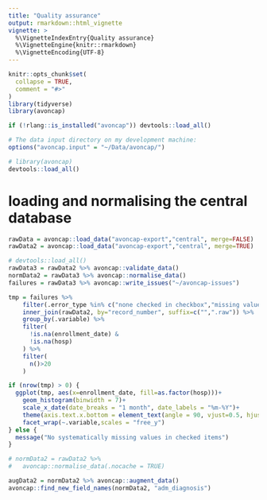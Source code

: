 ```yaml
---
title: "Quality assurance"
output: rmarkdown::html_vignette
vignette: >
  %\VignetteIndexEntry{Quality assurance}
  %\VignetteEngine{knitr::rmarkdown}
  %\VignetteEncoding{UTF-8}
---
```


```r
knitr::opts_chunk$set(
  collapse = TRUE,
  comment = "#>"
)
library(tidyverse)
library(avoncap)
```

```r

if (!rlang::is_installed("avoncap")) devtools::load_all()

# The data input directory on my development machine:
options("avoncap.input" = "~/Data/avoncap/")

# library(avoncap)
devtools::load_all()

```

# loading and normalising the central database

```r
rawData = avoncap::load_data("avoncap-export","central", merge=FALSE)
rawData2 = avoncap::load_data("avoncap-export","central", merge=TRUE)

# devtools::load_all()
rawData3 = rawData2 %>% avoncap::validate_data() 
normData2 = rawData3 %>% avoncap::normalise_data()
failures = rawData3 %>% avoncap::write_issues("~/avoncap-issues")
```

```r
tmp = failures %>% 
    filter(.error_type %in% c("none checked in checkbox","missing value")) %>% 
    inner_join(rawData2, by="record_number", suffix=c("",".raw")) %>%
    group_by(.variable) %>%
    filter(
      !is.na(enrollment_date) &
      !is.na(hosp)
    ) %>%
    filter(
      n()>20
    )

if (nrow(tmp) > 0) {
  ggplot(tmp, aes(x=enrollment_date, fill=as.factor(hosp)))+
    geom_histogram(binwidth = 7)+
    scale_x_date(date_breaks = "1 month", date_labels = "%m-%Y")+
    theme(axis.text.x.bottom = element_text(angle = 90, vjust=0.5, hjust=1))+
    facet_wrap(~.variable,scales = "free_y")
} else {
  message("No systematically missing values in checked items")
}
```


```r

# normData2 = rawData2 %>% 
#   avoncap::normalise_data(.nocache = TRUE)

augData2 = normData2 %>% avoncap::augment_data()
avoncap::find_new_field_names(normData2, "adm_diagnosis")

```
